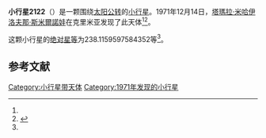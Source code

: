 {{Infobox planet
| bgcolour = #FFFFC0
| name = 2122 Pyatiletka
| symbol = 
| image = 
| caption = 
| discovery = yes
| discovery_ref = 
| discoverer = [[塔瑪拉·米哈伊洛夫那·斯米爾諾娃|塔瑪拉·米哈伊洛夫那·斯米爾諾娃]]
| discovery_site = [[克里米亚|克里米亚]] 
| discovered = 1971年12月14日
| designations = yes
| mp_name = 
| named_after = 
| alt_names = 1971 XB/ 1950 BE1 / 1950 DX / 1951 KB1 / 1954 DA / 1961 AL / 1969 EV1
| mp_category = [[主带小行星|主带小行星]]
| orbit_ref = <ref name="a">[http://ssd.jpl.nasa.gov/sbdb.cgi?sstr=2122 2122 Pyatiletka] {{Wayback|url=http://ssd.jpl.nasa.gov/sbdb.cgi?sstr=2122 |date=20200820013913 }}，小行星數據庫瀏覽器（JPL Small-Body Database Browser）－[[美国国家航空航天局|美国国家航空航天局]]喷气推进实验室</ref>
| epoch = 2456400.5 (2013年4月18日更新)
| aphelion = {{convert|2.473366864506052|AU|km|3|abbr=on|lk=out}}
| perihelion = {{convert|2.330459495552473|AU|km|3|abbr=on}}
| semimajor = {{convert|2.401913180029262|AU|km|3|abbr=on}}
| eccentricity = 0.029748654
| period = 1359.672722 [[日|日]]<br />3.72[[儒略年|儒略年]]
| avg_speed = 
| inclination = 7.898716040580897
| asc_node = 105.5147181295947
| mean_anomaly = 
| arg_peri = 238.1159597584352
| satellites = 
| physical_characteristics = yes
| dimensions = 
| mass = 
| density = 
| surface_grav = 
| escape_velocity = 
| sidereal_day = 
| axial_tilt = 
| pole_ecliptic_lat = 
| pole_ecliptic_lon = 
| albedo = 
| temperatures= 
| temp_name1 = 
| mean_temp_1 = 
| max_temp_1 = 
| temp_name2 = 
| max_temp_2 = 
| spectral_type = 
| abs_magnitude = 238.1159597584352
}}

'''小行星2122'''（{{lang-en|2122 Pyatiletka}}）是一颗围绕[[太阳|太阳]][[公转|公转]]的[[小行星|小行星]]。1971年12月14日，[[塔瑪拉·米哈伊洛夫那·斯米爾諾娃|塔瑪拉·米哈伊洛夫那·斯米爾諾娃]]在克里米亚发现了此天体<ref name="a" /><ref>{{cite news|title=小行星列表|url=http://cfa-www.harvard.edu/iau/lists/NumberedMPs.txt|accessdate=2013-07-08|newspaper=哈佛大学|archive-date=2008-05-17|archive-url=https://web.archive.org/web/20080517010638/http://cfa-www.harvard.edu/iau/lists/NumberedMPs.txt|dead-url=no}}</ref>。

这颗小行星的[[绝对星等|绝对星等]]为238.1159597584352等<ref name="a" />。

==参考文献==
{{reflist}}
{{Minor Planet Number|[[小行星2121|小行星2121]]|[[小行星2123|小行星2123]]}}

{{小天体}}

[[Category:小行星带天体|Category:小行星带天体]]
[[Category:1971年发现的小行星|Category:1971年发现的小行星]]

{{asteroid-stub}}